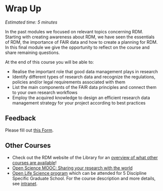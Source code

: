 # Wrap Up {#wrapup}

*Estimated time: 5 minutes*

In the past modules we focused on relevant topics concerning RDM. Starting with creating awareness about RDM, we have seen the essentials of RDM, the importance of FAIR data and how to create a planning for RDM. In this final module we give the opportunity to reflect on the course and share remaining questions.

At the end of this course you will be able to:

-   Realise the important role that good data management plays in research
-   Identify different types of research data and recognize the regulations, policies and/or legal requirements associated with them
-   List the main components of the FAIR data principles and connect them to your own research workflows
-   Employ the acquired knowledge to design an efficient research data management strategy for your project according to best practices

## Feedback

Please fill out [this Form](link).

## Other Courses

-   Check out the RDM website of the Library for an [overview of what other courses are available](https://www.tudelft.nl/en/library/research-data-management/)!
-   [Open Science MOOC: Sharing your research with the world](https://www.tudelft.nl/en/library/mooc-open-science-sharing-your-research-with-the-world)
-   [Open Life Science program](https://openlifesci.org/) which can be attended for 5 Discipline Specific Graduate School. For the course description and more details, see [intranet](https://intranet.tudelft.nl/-/open-life-science-programme).
